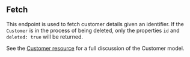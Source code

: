 ## Fetch

This endpoint is used to fetch customer details given an identifier. If the `Customer` is in the process of being deleted,
only the properties `id` and `deleted: true` will be returned.

See the [Customer resource](../guides/core-concepts.mdx#customer) for a full discussion of the Customer model.
